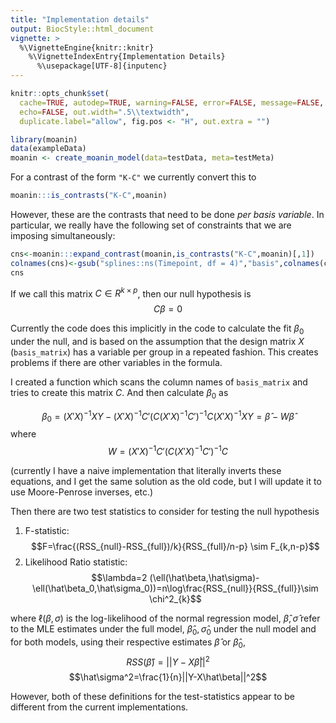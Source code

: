 ```yaml
---
title: "Implementation details"
output: BiocStyle::html_document
vignette: >
  %\VignetteEngine{knitr::knitr}
    %\VignetteIndexEntry{Implementation Details}
      %\usepackage[UTF-8]{inputenc}
---
```

```r
knitr::opts_chunk$set(
  cache=TRUE, autodep=TRUE, warning=FALSE, error=FALSE, message=FALSE,
  echo=FALSE, out.width=".5\\textwidth",
  duplicate.label="allow", fig.pos <- "H", out.extra = "")
```

```r
library(moanin)
data(exampleData)
moanin <- create_moanin_model(data=testData, meta=testMeta)
```

For a contrast of the form `"K-C"` we currently convert this to 

```r
moanin:::is_contrasts("K-C",moanin)
```

However, these are the contrasts that need to be done *per basis variable*. In particular, we really have the following set of constraints that we are imposing simultaneously:

```r
cns<-moanin:::expand_contrast(moanin,is_contrasts("K-C",moanin)[,1])
colnames(cns)<-gsub("splines::ns(Timepoint, df = 4)","basis",colnames(cns),fixed=TRUE)
cns
```

If we call this matrix $C\in R^{k \times p}$, then our null hypothesis is
$$C\beta = 0$$

Currently the code does this implicitly in the code to calculate the fit $\beta_0$ under the null, and is based on the assumption that the design matrix $X$ (`basis_matrix`) has a variable per group in a repeated fashion. This creates problems if there are other variables in the formula.

I created a function which scans the column names of `basis_matrix` and tries to create this matrix $C$. And then calculate $\beta_0$ as 

$$\beta_0=(X'X)^{-1}XY-(X'X)^{-1}C'\left( C(X'X)^{-1}C'\right)^{-1}C(X'X)^{-1}XY=\hat\beta - W\hat\beta$$
where
$$W=(X'X)^{-1}C'\left( C(X'X)^{-1}C'\right)^{-1}C$$

(currently I have a naive implementation that literally inverts these equations, and I get the same solution as the old code, but I will update it to use Moore-Penrose inverses, etc.)

Then there are two test statistics to consider for testing the null hypothesis

1. F-statistic: 
$$F=\frac{(RSS_{null}-RSS_{full})/k}{RSS_{full}/n-p} \sim F_{k,n-p}$$
2. Likelihood Ratio statistic:
$$\lambda=2 (\ell(\hat\beta,\hat\sigma)-\ell(\hat\beta_0,\hat\sigma_0))=n\log\frac{RSS_{null}}{RSS_{full}}\sim \chi^2_{k}$$

where $\ell(\beta,\sigma)$ is the log-likelihood of the normal regression model, $\hat\beta, \hat\sigma$ refer to the MLE estimates under the full model, $\hat\beta_0, \hat\sigma_0$ under the null model and for both models, using their respective estimates $\hat\beta$ or $\hat\beta_0$,
$$RSS(\hat\beta)=||Y-X\hat\beta||^2$$
$$\hat\sigma^2=\frac{1}{n}||Y-X\hat\beta||^2$$

However, both of these definitions for the test-statistics appear to be different from the current implementations.


